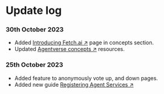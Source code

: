 # Update log

### 30th October 2023

 - Added [Introducing Fetch.ai ↗️](/concepts/introducing-fetchai) page in concepts section.
 - Updated [Agentverse concepts ↗️](/concepts#agentverse) resources.

### 25th October 2023

 - Added feature to anonymously vote up, and down pages.
 - Added new guide [Registering Agent Services ↗️](guides/agentverse/registering-agent-services)
